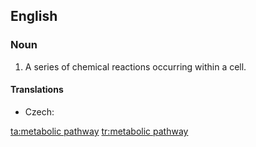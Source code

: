 ==English==
{{wikipedia}}
===Noun===
{{en-noun|head=[[metabolic]] [[pathway]]}}

# {{physiology}} A series of chemical reactions occurring within a cell.

====Translations====
{{trans-top|series of chemical reactions}}
* Czech: {{t-|cs|metabolická dráha|f}}
{{trans-mid}}
{{trans-bottom}}

[[ta:metabolic pathway]]
[[tr:metabolic pathway]]
